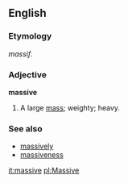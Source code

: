 ==English==

===Etymology===
{{F.}} ''massif''.

===Adjective===
'''massive'''
# A large [[mass]]; weighty; heavy.

===See also===
*[[massively]]
*[[massiveness]]

[[it:massive]]
[[pl:Massive]]